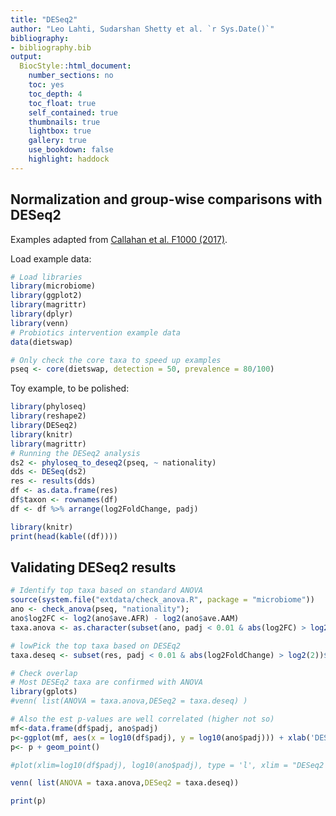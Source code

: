 ```yaml
---
title: "DESeq2"
author: "Leo Lahti, Sudarshan Shetty et al. `r Sys.Date()`"
bibliography: 
- bibliography.bib
output:
  BiocStyle::html_document:
    number_sections: no
    toc: yes
    toc_depth: 4
    toc_float: true
    self_contained: true
    thumbnails: true
    lightbox: true
    gallery: true
    use_bookdown: false
    highlight: haddock
---
```

<!--
  %\VignetteEngine{knitr::rmarkdown}
  %\VignetteIndexEntry{microbiome tutorial - comparisons}
  %\usepackage[utf8]{inputenc}
  %\VignetteEncoding{UTF-8}  
-->


## Normalization and group-wise comparisons with DESeq2

Examples adapted from [Callahan et al. F1000 (2017)](https://f1000research.com/articles/5-1492/v2).

Load example data:

```r
# Load libraries
library(microbiome)
library(ggplot2)
library(magrittr)
library(dplyr)
library(venn)
# Probiotics intervention example data 
data(dietswap) 

# Only check the core taxa to speed up examples
pseq <- core(dietswap, detection = 50, prevalence = 80/100)
```


Toy example, to be polished:

```r
library(phyloseq)
library(reshape2)
library(DESeq2)
library(knitr)
library(magrittr)
# Running the DESeq2 analysis
ds2 <- phyloseq_to_deseq2(pseq, ~ nationality)
dds <- DESeq(ds2)
res <- results(dds)
df <- as.data.frame(res)
df$taxon <- rownames(df)
df <- df %>% arrange(log2FoldChange, padj)

library(knitr)
print(head(kable((df))))
```


## Validating DESeq2 results

```r
# Identify top taxa based on standard ANOVA
source(system.file("extdata/check_anova.R", package = "microbiome"))
ano <- check_anova(pseq, "nationality");
ano$log2FC <- log2(ano$ave.AFR) - log2(ano$ave.AAM)
taxa.anova <- as.character(subset(ano, padj < 0.01 & abs(log2FC) > log2(2))$taxa)

# lowPick the top taxa based on DESEq2
taxa.deseq <- subset(res, padj < 0.01 & abs(log2FoldChange) > log2(2))$taxon

# Check overlap
# Most DESEq2 taxa are confirmed with ANOVA
library(gplots)
#venn( list(ANOVA = taxa.anova,DESeq2 = taxa.deseq) )

# Also the est p-values are well correlated (higher not so)
mf<-data.frame(df$padj, ano$padj)
p<-ggplot(mf, aes(x = log10(df$padj), y = log10(ano$padj))) + xlab('DESeq2 adjusted p-value') + ylab('ANOVA adjusted p-value')
p<- p + geom_point()

#plot(xlim=log10(df$padj), log10(ano$padj), type = 'l', xlim = "DESeq2 adjusted p-value",  ylim("ANOVA adjusted p-value"))
```

```r
venn( list(ANOVA = taxa.anova,DESeq2 = taxa.deseq))
```

```r
print(p)
```

